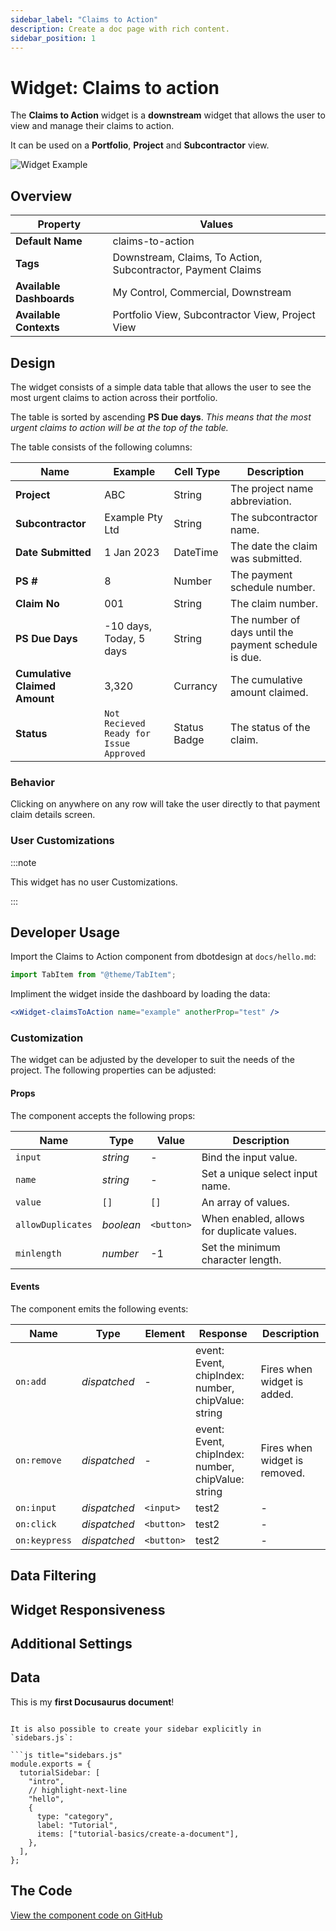```yaml
---
sidebar_label: "Claims to Action"
description: Create a doc page with rich content.
sidebar_position: 1
---
```


# Widget: Claims to action

The **Claims to Action** widget is a **downstream** widget that allows the user to view and manage their claims to action.

It can be used on a **Portfolio**, **Project** and **Subcontractor** view.

![Widget Example](./widget-claims-to-action.png)

## Overview

| Property                 | Values                                                       |
| ------------------------ | ------------------------------------------------------------ |
| **Default Name**         | claims-to-action                                             |
| **Tags**                 | Downstream, Claims, To Action, Subcontractor, Payment Claims |
| **Available Dashboards** | My Control, Commercial, Downstream                           |
| **Available Contexts**   | Portfolio View, Subcontractor View, Project View             |

## Design

The widget consists of a simple data table that allows the user to see the most urgent claims to action across their portfolio.

The table is sorted by ascending **PS Due days**. _This means that the most urgent claims to action will be at the top of the table._

The table consists of the following columns:

| Name                          | Example                                     | Cell Type    | Description                                           |
| ----------------------------- | ------------------------------------------- | ------------ | ----------------------------------------------------- |
| **Project**                   | ABC                                         | String       | The project name abbreviation.                        |
| **Subcontractor**             | Example Pty Ltd                             | String       | The subcontractor name.                               |
| **Date Submitted**            | 1 Jan 2023                                  | DateTime     | The date the claim was submitted.                     |
| **PS #**                      | 8                                           | Number       | The payment schedule number.                          |
| **Claim No**                  | 001                                         | String       | The claim number.                                     |
| **PS Due Days**               | -10 days, Today, 5 days                     | String       | The number of days until the payment schedule is due. |
| **Cumulative Claimed Amount** | 3,320                                       | Currancy     | The cumulative amount claimed.                        |
| **Status**                    | `Not Recieved` `Ready for Issue` `Approved` | Status Badge | The status of the claim.                              |

### Behavior

Clicking on anywhere on any row will take the user directly to that payment claim details screen.

### User Customizations

:::note

This widget has no user Customizations.

:::

## Developer Usage

Import the Claims to Action component from dbotdesign at `docs/hello.md`:

```jsx
import TabItem from "@theme/TabItem";
```

Impliment the widget inside the dashboard by loading the data:

```jsx
<xWidget-claimsToAction name="example" anotherProp="test" />
```

### Customization

The widget can be adjusted by the developer to suit the needs of the project. The following properties can be adjusted:

#### Props

The component accepts the following props:

| Name              | Type      | Value      | Description                                |
| ----------------- | --------- | ---------- | ------------------------------------------ |
| `input`           | _string_  | -          | Bind the input value.                      |
| `name`            | _string_  | -          | Set a unique select input name.            |
| `value`           | `[]`      | `[]`       | An array of values.                        |
| `allowDuplicates` | _boolean_ | `<button>` | When enabled, allows for duplicate values. |
| `minlength`       | _number_  | -1         | Set the minimum character length.          |

#### Events

The component emits the following events:

| Name          | Type         | Element    | Response                                           | Description                   |
| ------------- | ------------ | ---------- | -------------------------------------------------- | ----------------------------- |
| `on:add`      | _dispatched_ | -          | event: Event, chipIndex: number, chipValue: string | Fires when widget is added.   |
| `on:remove`   | _dispatched_ | -          | event: Event, chipIndex: number, chipValue: string | Fires when widget is removed. |
| `on:input`    | _dispatched_ | `<input>`  | test2                                              | -                             |
| `on:click`    | _dispatched_ | `<button>` | test2                                              | -                             |
| `on:keypress` | _dispatched_ | `<button>` | test2                                              | -                             |

<div
  style={{
    marginBottom: "120px",
  }}></div>

## Data Filtering

## Widget Responsiveness

## Additional Settings

## Data

This is my **first Docusaurus document**!

````

It is also possible to create your sidebar explicitly in `sidebars.js`:

```js title="sidebars.js"
module.exports = {
  tutorialSidebar: [
    "intro",
    // highlight-next-line
    "hello",
    {
      type: "category",
      label: "Tutorial",
      items: ["tutorial-basics/create-a-document"],
    },
  ],
};
````

## The Code

[View the component code on GitHub](https://github.com/redmarble)
